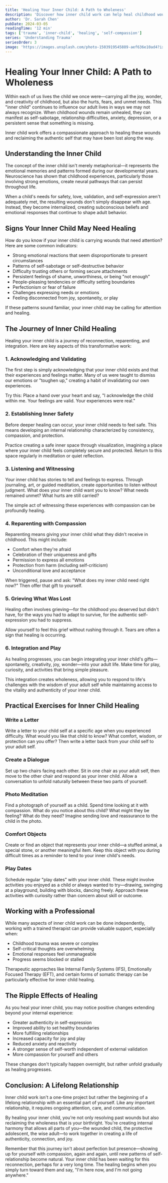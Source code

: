 ```yaml
---
title: 'Healing Your Inner Child: A Path to Wholeness'
description: 'Discover how inner child work can help heal childhood wounds and transform your adult relationships and self-concept'
author: 'Dr. Sarah Chen'
pubDate: 2024-03-05
readingTime: '12 min'
tags: ['trauma', 'inner-child', 'healing', 'self-compassion']
series: 'Understanding Trauma'
seriesOrder: 3
image: 'https://images.unsplash.com/photo-1503919545889-aef636e10ad4?ixlib=rb-4.0.3&auto=format&fit=crop&w=1200&q=80'
---
```



<TableOfContents />

# Healing Your Inner Child: A Path to Wholeness

Within each of us lives the child we once were—carrying all the joy, wonder, and creativity of childhood, but also the hurts, fears, and unmet needs. This "inner child" continues to influence our adult lives in ways we may not always recognize. When childhood wounds remain unhealed, they can manifest as self-sabotage, relationship difficulties, anxiety, depression, or a persistent sense that something is missing.

Inner child work offers a compassionate approach to healing these wounds and reclaiming the authentic self that may have been lost along the way.

## Understanding the Inner Child

The concept of the inner child isn't merely metaphorical—it represents the emotional memories and patterns formed during our developmental years. Neuroscience has shown that childhood experiences, particularly those involving strong emotions, create neural pathways that can persist throughout life.

When a child's needs for safety, love, validation, and self-expression aren't adequately met, the resulting wounds don't simply disappear with age. Instead, they become internalized, creating subconscious beliefs and emotional responses that continue to shape adult behavior.

## Signs Your Inner Child May Need Healing

How do you know if your inner child is carrying wounds that need attention? Here are some common indicators:

- Strong emotional reactions that seem disproportionate to present circumstances
- Patterns of self-sabotage or self-destructive behavior
- Difficulty trusting others or forming secure attachments
- Persistent feelings of shame, unworthiness, or being "not enough"
- People-pleasing tendencies or difficulty setting boundaries
- Perfectionism or fear of failure
- Challenges expressing needs or emotions
- Feeling disconnected from joy, spontaneity, or play

If these patterns sound familiar, your inner child may be calling for attention and healing.

## The Journey of Inner Child Healing

Healing your inner child is a journey of reconnection, reparenting, and integration. Here are key aspects of this transformative work:

### 1. Acknowledging and Validating

The first step is simply acknowledging that your inner child exists and that their experiences and feelings matter. Many of us were taught to dismiss our emotions or "toughen up," creating a habit of invalidating our own experiences.

Try this: Place a hand over your heart and say, "I acknowledge the child within me. Your feelings are valid. Your experiences were real."

### 2. Establishing Inner Safety

Before deeper healing can occur, your inner child needs to feel safe. This means developing an internal relationship characterized by consistency, compassion, and protection.

Practice creating a safe inner space through visualization, imagining a place where your inner child feels completely secure and protected. Return to this space regularly in meditation or quiet reflection.

### 3. Listening and Witnessing

Your inner child has stories to tell and feelings to express. Through journaling, art, or guided meditation, create opportunities to listen without judgment. What does your inner child want you to know? What needs remained unmet? What hurts are still carried?

The simple act of witnessing these experiences with compassion can be profoundly healing.

### 4. Reparenting with Compassion

Reparenting means giving your inner child what they didn't receive in childhood. This might include:

- Comfort when they're afraid
- Celebration of their uniqueness and gifts
- Permission to express all emotions
- Protection from harm (including self-criticism)
- Unconditional love and acceptance

When triggered, pause and ask: "What does my inner child need right now?" Then offer that gift to yourself.

### 5. Grieving What Was Lost

Healing often involves grieving—for the childhood you deserved but didn't have, for the ways you had to adapt to survive, for the authentic self-expression you had to suppress.

Allow yourself to feel this grief without rushing through it. Tears are often a sign that healing is occurring.

### 6. Integration and Play

As healing progresses, you can begin integrating your inner child's gifts—spontaneity, creativity, joy, wonder—into your adult life. Make time for play, curiosity, and activities that bring simple pleasure.

This integration creates wholeness, allowing you to respond to life's challenges with the wisdom of your adult self while maintaining access to the vitality and authenticity of your inner child.

## Practical Exercises for Inner Child Healing

### Write a Letter

Write a letter to your child self at a specific age when you experienced difficulty. What would you like that child to know? What comfort, wisdom, or protection can you offer? Then write a letter back from your child self to your adult self.

### Create a Dialogue

Set up two chairs facing each other. Sit in one chair as your adult self, then move to the other chair and respond as your inner child. Allow a conversation to unfold naturally between these two parts of yourself.

### Photo Meditation

Find a photograph of yourself as a child. Spend time looking at it with compassion. What do you notice about this child? What might they be feeling? What do they need? Imagine sending love and reassurance to the child in the photo.

### Comfort Objects

Create or find an object that represents your inner child—a stuffed animal, a special stone, or another meaningful item. Keep this object with you during difficult times as a reminder to tend to your inner child's needs.

### Play Dates

Schedule regular "play dates" with your inner child. These might involve activities you enjoyed as a child or always wanted to try—drawing, swinging at a playground, building with blocks, dancing freely. Approach these activities with curiosity rather than concern about skill or outcome.

## Working with a Professional

While many aspects of inner child work can be done independently, working with a trained therapist can provide valuable support, especially when:

- Childhood trauma was severe or complex
- Self-critical thoughts are overwhelming
- Emotional responses feel unmanageable
- Progress seems blocked or stalled

Therapeutic approaches like Internal Family Systems (IFS), Emotionally Focused Therapy (EFT), and certain forms of somatic therapy can be particularly effective for inner child healing.

## The Ripple Effects of Healing

As you heal your inner child, you may notice positive changes extending beyond your internal experience:

- Greater authenticity in self-expression
- Improved ability to set healthy boundaries
- More fulfilling relationships
- Increased capacity for joy and play
- Reduced anxiety and reactivity
- A stronger sense of self-worth independent of external validation
- More compassion for yourself and others

These changes don't typically happen overnight, but rather unfold gradually as healing progresses.

## Conclusion: A Lifelong Relationship

Inner child work isn't a one-time project but rather the beginning of a lifelong relationship with an essential part of yourself. Like any important relationship, it requires ongoing attention, care, and communication.

By healing your inner child, you're not only resolving past wounds but also reclaiming the wholeness that is your birthright. You're creating internal harmony that allows all parts of you—the wounded child, the protective adolescent, the wise adult—to work together in creating a life of authenticity, connection, and joy.

Remember that this journey isn't about perfection but presence—showing up for yourself with compassion, again and again, until new patterns of self-relationship become natural. Your inner child has been waiting for this reconnection, perhaps for a very long time. The healing begins when you simply turn toward them and say, "I'm here now, and I'm not going anywhere."
